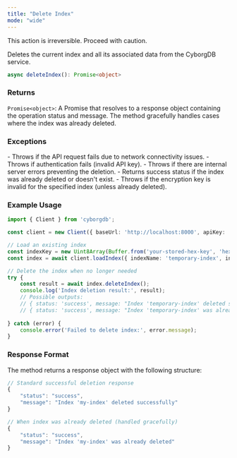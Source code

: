 ```yaml
---
title: "Delete Index"
mode: "wide"
---
```


<Warning>This action is irreversible. Proceed with caution.</Warning>

Deletes the current index and all its associated data from the CyborgDB service.

```typescript
async deleteIndex(): Promise<object>
```

### Returns

`Promise<object>`: A Promise that resolves to a response object containing the operation status and message. The method gracefully handles cases where the index was already deleted.

### Exceptions

<AccordionGroup>
    <Accordion title="Error">
        - Throws if the API request fails due to network connectivity issues.
        - Throws if authentication fails (invalid API key).
        - Throws if there are internal server errors preventing the deletion.
    </Accordion>
    <Accordion title="Index Errors">
        - Returns success status if the index was already deleted or doesn't exist.
        - Throws if the encryption key is invalid for the specified index (unless already deleted).
    </Accordion>
</AccordionGroup>

### Example Usage

```typescript
import { Client } from 'cyborgdb';

const client = new Client({ baseUrl: 'http://localhost:8000', apiKey: 'your-api-key' });

// Load an existing index
const indexKey = new Uint8Array(Buffer.from('your-stored-hex-key', 'hex'));
const index = await client.loadIndex({ indexName: 'temporary-index', indexKey });

// Delete the index when no longer needed
try {
    const result = await index.deleteIndex();
    console.log('Index deletion result:', result);
    // Possible outputs:
    // { status: 'success', message: "Index 'temporary-index' deleted successfully" }
    // { status: 'success', message: "Index 'temporary-index' was already deleted" }
    
} catch (error) {
    console.error('Failed to delete index:', error.message);
}
```

### Response Format

The method returns a response object with the following structure:

```typescript
// Standard successful deletion response
{
    "status": "success",
    "message": "Index 'my-index' deleted successfully"
}

// When index was already deleted (handled gracefully)
{
    "status": "success", 
    "message": "Index 'my-index' was already deleted"
}
```